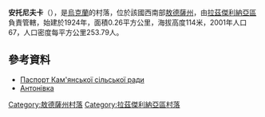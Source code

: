 {{coord|46|46|16|N|30|5|51|E|scale:30000|display=title}}

'''安托尼夫卡'''（{{lang-uk|Антонівка}}），是[[烏克蘭|烏克蘭]]的村落，位於該國西南部[[敖德薩州|敖德薩州]]，由[[拉茲傑利納亞區|拉茲傑利納亞區]]負責管轄，始建於1924年，面積0.26平方公里，海拔高度114米，2001年人口67，人口密度每平方公里253.79人。

==參考資料==
*[http://rozdilna-rda.odessa.gov.ua/files/rozdilna-rda/files/PASPORT/kamyanka.pdf Паспорт Кам'янської сільської ради]
*[http://w1.c1.rada.gov.ua/pls/z7502/A005?rf7571=23053 Антонівка]{{dead link|date=2017年12月 |bot=InternetArchiveBot |fix-attempted=yes }}

{{DEFAULTSORT:Антонівка}}
[[Category:敖德薩州村落|Category:敖德薩州村落]]
[[Category:拉茲傑利納亞區村落|Category:拉茲傑利納亞區村落]]


{{Odessa-geo-stub}}
